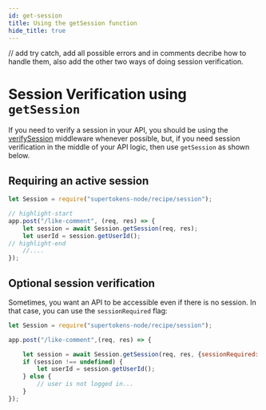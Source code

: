 ```yaml
---
id: get-session
title: Using the getSession function
hide_title: true
---
```



<!-- COPY DOCS -->
<!-- ./session/common-customizations/sessions/session-verification-in-api/get-session.mdx -->



// add try catch, add all possible errors and in comments decribe how to handle them, also add the other two ways of doing session verification.

# Session Verification using `getSession`

If you need to verify a session in your API, you should be using the [verifySession](./verify-session) middleware whenever possible, but, if you need session verification in the middle of your API logic, then use `getSession` as shown below.

## Requiring an active session

<BackendSDKTabs>
<TabItem value="nodejs">

```jsx
let Session = require("supertokens-node/recipe/session");

// highlight-start
app.post("/like-comment", (req, res) => {
    let session = await Session.getSession(req, res);
    let userId = session.getUserId(); 
// highlight-end
    //....
});
```
</TabItem>
</BackendSDKTabs>


## Optional session verification

Sometimes, you want an API to be accessible even if there is no session. In that case, you can use the `sessionRequired` flag:

<BackendSDKTabs>
<TabItem value="nodejs">

```jsx
let Session = require("supertokens-node/recipe/session");

app.post("/like-comment",(req, res) => {

    let session = await Session.getSession(req, res, {sessionRequired: false})
    if (session !== undefined) {
        let userId = session.getUserId();
    } else {
        // user is not logged in...
    }
});
```
</TabItem>
</BackendSDKTabs>